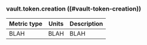 ### vault.token.creation ((#vault-token-creation))

Metric type | Units | Description
----------- | ----- | -----------
BLAH     | BLAH    | BLAH